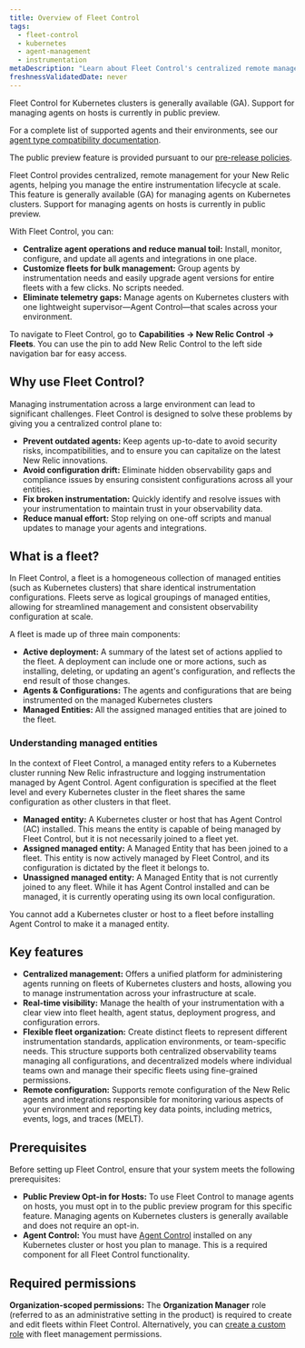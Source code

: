 ```yaml
---
title: Overview of Fleet Control
tags:
  - fleet-control
  - kubernetes
  - agent-management
  - instrumentation
metaDescription: "Learn about Fleet Control's centralized remote management for Kubernetes and hosts with New Relic agents, overseen by Agent Control."
freshnessValidatedDate: never
---
```

<Callout title="Feature Availability">
  Fleet Control for Kubernetes clusters is generally available (GA). Support for managing agents on hosts is currently in public preview.

  For a complete list of supported agents and their environments, see our [agent type compatibility documentation](/docs/new-relic-control/agent-control/agent-types).

  The public preview feature is provided pursuant to our [pre-release policies](/docs/licenses/license-information/referenced-policies/new-relic-pre-release-policy).
</Callout>

Fleet Control provides centralized, remote management for your New Relic agents, helping you manage the entire instrumentation lifecycle at scale. This feature is generally available (GA) for managing agents on Kubernetes clusters. Support for managing agents on hosts is currently in public preview.

With Fleet Control, you can:
* **Centralize agent operations and reduce manual toil:** Install, monitor, configure, and update all agents and integrations in one place.
* **Customize fleets for bulk management:** Group agents by instrumentation needs and easily upgrade agent versions for entire fleets with a few clicks. No scripts needed.
* **Eliminate telemetry gaps:** Manage agents on Kubernetes clusters with one lightweight supervisor—Agent Control—that scales across your environment.

To navigate to Fleet Control, go to **Capabilities → New Relic Control → Fleets**. You can use the pin to add New Relic Control to the left side navigation bar for easy access.

## Why use Fleet Control?
Managing instrumentation across a large environment can lead to significant challenges. Fleet Control is designed to solve these problems by giving you a centralized control plane to:
* **Prevent outdated agents:** Keep agents up-to-date to avoid security risks, incompatibilities, and to ensure you can capitalize on the latest New Relic innovations.
* **Avoid configuration drift:** Eliminate hidden observability gaps and compliance issues by ensuring consistent configurations across all your entities.
* **Fix broken instrumentation:** Quickly identify and resolve issues with your instrumentation to maintain trust in your observability data.
* **Reduce manual effort:** Stop relying on one-off scripts and manual updates to manage your agents and integrations.

## What is a fleet?
In Fleet Control, a fleet is a homogeneous collection of managed entities (such as Kubernetes clusters) that share identical instrumentation configurations. Fleets serve as logical groupings of managed entities, allowing for streamlined management and consistent observability configuration at scale.

A fleet is made up of three main components:
* **Active deployment:** A summary of the latest set of actions applied to the fleet. A deployment can include one or more actions, such as installing, deleting, or updating an agent's configuration, and reflects the end result of those changes.
* **Agents & Configurations:** The agents and configurations that are being instrumented on the managed Kubernetes clusters
* **Managed Entities:** All the assigned managed entities that are joined to the fleet.

### Understanding managed entities
In the context of Fleet Control, a managed entity refers to a Kubernetes cluster running New Relic infrastructure and logging instrumentation managed by Agent Control. Agent configuration is specified at the fleet level and every Kubernetes cluster in the fleet shares the same configuration as other clusters in that fleet.
* **Managed entity:** A Kubernetes cluster or host that has Agent Control (AC) installed. This means the entity is capable of being managed by Fleet Control, but it is not necessarily joined to a fleet yet.
* **Assigned managed entity:** A Managed Entity that has been joined to a fleet. This entity is now actively managed by Fleet Control, and its configuration is dictated by the fleet it belongs to.
* **Unassigned managed entity:** A Managed Entity that is not currently joined to any fleet. While it has Agent Control installed and can be managed, it is currently operating using its own local configuration.

<Callout title="important">
  You cannot add a Kubernetes cluster or host to a fleet before installing Agent Control to make it a managed entity.
</Callout>

## Key features
* **Centralized management:** Offers a unified platform for administering agents running on fleets of Kubernetes clusters and hosts, allowing you to manage instrumentation across your infrastructure at scale.
* **Real-time visibility:** Manage the health of your instrumentation with a clear view into fleet health, agent status, deployment progress, and configuration errors.
* **Flexible fleet organization:** Create distinct fleets to represent different instrumentation standards, application environments, or team-specific needs. This structure supports both centralized observability teams managing all configurations, and decentralized models where individual teams own and manage their specific fleets using fine-grained permissions.
* **Remote configuration:** Supports remote configuration of the New Relic agents and integrations responsible for monitoring various aspects of your environment and reporting key data points, including metrics, events, logs, and traces (MELT).

## Prerequisites
Before setting up Fleet Control, ensure that your system meets the following prerequisites:

* **Public Preview Opt-in for Hosts:** To use Fleet Control to manage agents on hosts, you must opt in to the public preview program for this specific feature. Managing agents on Kubernetes clusters is generally available and does not require an opt-in.
* **Agent Control:** You must have [Agent Control](/docs/new-relic-control/agent-control/setup) installed on any Kubernetes cluster or host you plan to manage. This is a required component for all Fleet Control functionality.

## Required permissions
**Organization-scoped permissions:** The **Organization Manager** role (referred to as an administrative setting in the product) is required to create and edit fleets within Fleet Control. Alternatively, you can [create a custom role](/docs/apis/nerdgraph/examples/nerdgraph-manage-groups/#create-role) with fleet management permissions.
